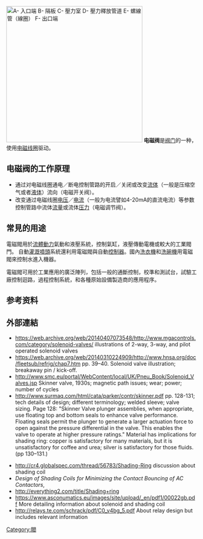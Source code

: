 {{Unreferenced|time=2022-04-13T00:38:06+00:00}}
[[Image:Solenoid Valve.png|thumbnail|right|360px| A- 入口端<br>
B- 隔板<BR>
C- 壓力室<BR>
D- 壓力釋放管道<BR>
E- 螺線管（線圈）<BR>
F- 出口端]]
'''电磁阀'''是[[阀门|阀门]]的一种，使用[[电磁|电磁]][[线圈|线圈]]驱动。

== 电磁阀的工作原理 ==
* 通过对电磁线圈通电／断电控制管路的开启／关闭或改变[[流体|流体]]（一般是压缩空气或者[[液体|液体]]）流向（电磁开关阀）。
* 改变通过电磁线圈[[电压|电压]]／[[电流|电流]]（一般为电流譬如4-20mA的直流电流）等参数控制管路中流体[[流量|流量]]或流体[[压力|压力]]（电磁调节阀）。

== 常見的用途 ==
電磁閥用於[[流體動力|流體動力]]氣動和液壓系統，控制氣缸，液壓傳動電機或較大的工業閥門。 自動[[灌溉噴頭|灌溉噴頭]]系統還利用電磁閥與自動[[控制器|控制器]]。國內[[洗衣機|洗衣機]]和[[洗碗機|洗碗機]]用電磁閥來控制水進入機器。

電磁閥可用於工業應用的廣泛陣列，包括一般的通斷控制，校準和測試台，試驗工廠控制迴路，過程控制系統，和各種原始設備製造商的應用程序。

==参考资料==
{{commonscat|Solenoid valves}}
{{Reflist}}

==外部連結==
*https://web.archive.org/web/20140407073548/http://www.mgacontrols.com/category/solenoid-valves/ illustrations of 2-way, 3-way, and pilot operated solenoid valves
*https://web.archive.org/web/20140310224909/http://www.hnsa.org/doc/fleetsub/refrig/chap7.htm pp. 39–40. Solenoid valve illustration; breakaway pin / kick-off.
*http://www.smc.eu/portal/WebContent/local/UK/Pneu_Book/Solenoid_Valves.jsp {{Wayback|url=http://www.smc.eu/portal/WebContent/local/UK/Pneu_Book/Solenoid_Valves.jsp |date=20140407072259 }} Skinner valve, 1930s; magnetic path issues; wear; power; number of cycles
*http://www.surmaq.com/html/cata/parker/contr/skinner.pdf{{dead link|date=2018年3月 |bot=InternetArchiveBot |fix-attempted=yes }} pp. 128-131; tech details of design; different terminology; welded sleeve; valve sizing. Page 128: "Skinner Valve plunger assemblies, when appropriate, use floating top and bottom seals to enhance valve performance.  Floating seals permit the plunger to generate a larger actuation force to open against the pressure differential in the valve. This enables the valve to operate at higher pressure ratings." Material has implications for shading ring: copper is satisfactory for many materials, but it is unsatisfactory for coffee and urea; silver is satisfactory for those fluids. (pp 130–131.)

*http://cr4.globalspec.com/thread/56783/Shading-Ring {{Wayback|url=http://cr4.globalspec.com/thread/56783/Shading-Ring |date=20140407072801 }} discussion about shading coil
*''Design of Shading Coils for Minimizing the Contact Bouncing of AC Contactors'', {{DOI|10.1109/HOLM.2008.ECP.34}}
*http://everything2.com/title/Shading+ring {{Wayback|url=http://everything2.com/title/Shading+ring |date=20141010142320 }}
*https://www.asconumatics.eu/images/site/upload/_en/pdf1/00022gb.pdf {{Wayback|url=https://www.asconumatics.eu/images/site/upload/_en/pdf1/00022gb.pdf |date=20130502192648 }} More detailing information about solenoid and shading coil
*http://relays.te.com/schrack/pdf/C0_v4bg_5.pdf {{Wayback|url=http://relays.te.com/schrack/pdf/C0_v4bg_5.pdf |date=20130124102619 }} About relay design but includes relevant information

[[Category:閥|Category:閥]]